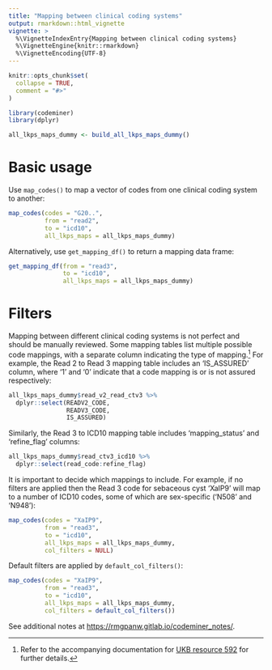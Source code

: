 ```yaml
---
title: "Mapping between clinical coding systems"
output: rmarkdown::html_vignette
vignette: >
  %\VignetteIndexEntry{Mapping between clinical coding systems}
  %\VignetteEngine{knitr::rmarkdown}
  %\VignetteEncoding{UTF-8}
---
```


```r
knitr::opts_chunk$set(
  collapse = TRUE,
  comment = "#>"
)
```

```r
library(codeminer)
library(dplyr)

all_lkps_maps_dummy <- build_all_lkps_maps_dummy()
```

# Basic usage

Use `map_codes()` to map a vector of codes from one clinical coding system to another:

```r
map_codes(codes = "G20..",
          from = "read2",
          to = "icd10",
          all_lkps_maps = all_lkps_maps_dummy)
```

Alternatively, use `get_mapping_df()` to return a mapping data frame:

```r
get_mapping_df(from = "read3",
               to = "icd10",
               all_lkps_maps = all_lkps_maps_dummy)
```

# Filters

Mapping between different clinical coding systems is not perfect and should be manually reviewed. Some mapping tables list multiple possible code mappings, with a separate column indicating the type of mapping.[^1] For example, the Read 2 to Read 3 mapping table includes an 'IS_ASSURED' column, where '1' and '0' indicate that a code mapping is or is not assured respectively:

[^1]: Refer to the accompanying documentation for [UKB resource 592](https://biobank.ndph.ox.ac.uk/ukb/refer.cgi?id=592 "Clinical coding classification systems and maps") for further details.

```r
all_lkps_maps_dummy$read_v2_read_ctv3 %>% 
  dplyr::select(READV2_CODE,
                READV3_CODE,
                IS_ASSURED)
```

Similarly, the Read 3 to ICD10 mapping table includes 'mapping_status' and 'refine_flag' columns:

```r
all_lkps_maps_dummy$read_ctv3_icd10 %>% 
  dplyr::select(read_code:refine_flag)
```

It is important to decide which mappings to include. For example, if no filters are applied then the Read 3 code for sebaceous cyst 'XaIP9' will map to a number of ICD10 codes, some of which are sex-specific ('N508' and 'N948'):

```r
map_codes(codes = "XaIP9",
          from = "read3",
          to = "icd10",
          all_lkps_maps = all_lkps_maps_dummy,
          col_filters = NULL)
```

Default filters are applied by `default_col_filters()`:

```r
map_codes(codes = "XaIP9",
          from = "read3",
          to = "icd10",
          all_lkps_maps = all_lkps_maps_dummy,
          col_filters = default_col_filters())
```

See additional notes at <https://rmgpanw.gitlab.io/codeminer_notes/>.
